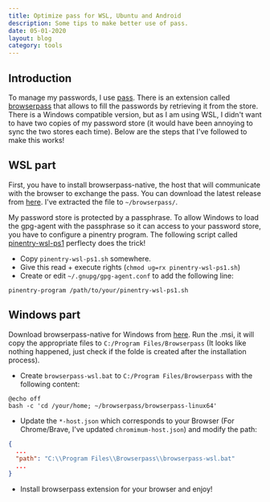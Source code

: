```yaml
---
title: Optimize pass for WSL, Ubuntu and Android
description: Some tips to make better use of pass.
date: 05-01-2020
layout: blog
category: tools
---
```


## Introduction

To manage my passwords, I use [pass](https://www.passwordstore.org/). There is an extension called [browserpass](https://github.com/browserpass/browserpass-native) that allows to fill the passwords by retrieving it from the store. There is a Windows compatible version, but as I am using WSL, I didn't want to have two copies of my password store (it would have been annoying to sync the two stores each time). Below are the steps that I've followed to make this works!

## WSL part

First, you have to install browserpass-native, the host that will communicate with the browser to exchange the pass. You can download the latest release from [here](https://github.com/browserpass/browserpass-native). I've extracted the file to `~/browserpass/`.

My password store is protected by a passphrase. To allow Windows to load the gpg-agent with the passphrase so it can access to your password store, you have to configure a pinentry program. The following script called [pinentry-wsl-ps1](https://github.com/diablodale/pinentry-wsl-ps1) perflecty does the trick!

- Copy `pinentry-wsl-ps1.sh` somewhere.
- Give this read + execute rights (`chmod ug=rx pinentry-wsl-ps1.sh`)
- Create or edit `~/.gnupg/gpg-agent.conf` to add the following line:

```shell
pinentry-program /path/to/your/pinentry-wsl-ps1.sh
```

## Windows part

Download browserpass-native for Windows from [here](https://github.com/browserpass/browserpass-native). Run the .msi, it will copy the appropriate files to `C:/Program Files/Browserpass` (It looks like nothing happened, just check if the folde is created after the installation process).

- Create `browserpass-wsl.bat` to `C:/Program Files/Browserpass` with the following content:

```batch
@echo off
bash -c 'cd /your/home; ~/browserpass/browserpass-linux64'
```

- Update the `*-host.json` which corresponds to your Browser (For Chrome/Brave, I've updated `chromimum-host.json`) and modify the path:

```json
{
  ...
  "path": "C:\\Program Files\\Browserpass\\browserpass-wsl.bat"
  ...
}
```

- Install browserpass extension for your browser and enjoy!

